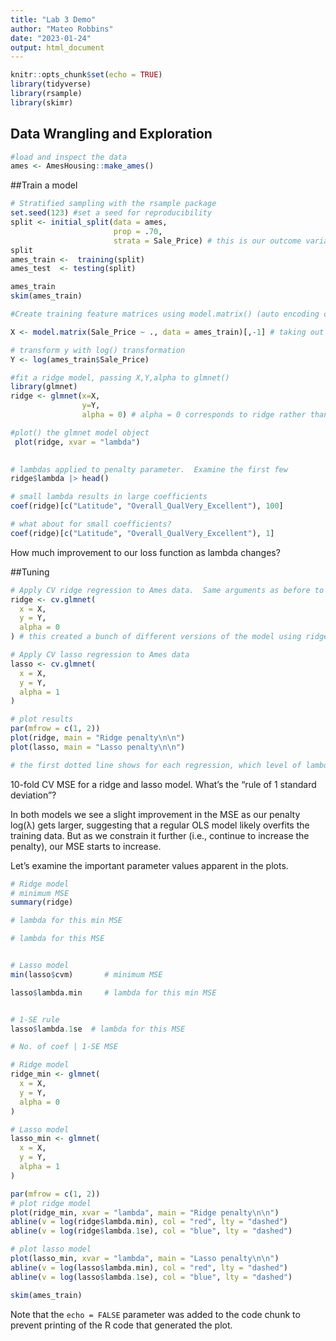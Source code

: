 ```yaml
---
title: "Lab 3 Demo"
author: "Mateo Robbins"
date: "2023-01-24"
output: html_document
---
```


```r
knitr::opts_chunk$set(echo = TRUE)
library(tidyverse)
library(rsample)
library(skimr)
```

## Data Wrangling and Exploration
```r
#load and inspect the data
ames <- AmesHousing::make_ames()

```

##Train a model
```r
# Stratified sampling with the rsample package
set.seed(123) #set a seed for reproducibility
split <- initial_split(data = ames, 
                       prop = .70,
                       strata = Sale_Price) # this is our outcome variable so we want the same amounts of outcomes variables in our training and test sets
split
ames_train <-  training(split)
ames_test  <- testing(split)

ames_train
skim(ames_train)
```

```r
#Create training feature matrices using model.matrix() (auto encoding of categorical variables)

X <- model.matrix(Sale_Price ~ ., data = ames_train)[,-1] # taking out the "intercept" column

# transform y with log() transformation
Y <- log(ames_train$Sale_Price)

```

```r
#fit a ridge model, passing X,Y,alpha to glmnet()
library(glmnet)
ridge <- glmnet(x=X,
                y=Y,
                alpha = 0) # alpha = 0 corresponds to ridge rather than lasso

#plot() the glmnet model object
 plot(ridge, xvar = "lambda") 
  
```

```r
# lambdas applied to penalty parameter.  Examine the first few
ridge$lambda |> head()

# small lambda results in large coefficients
coef(ridge)[c("Latitude", "Overall_QualVery_Excellent"), 100]

# what about for small coefficients?
coef(ridge)[c("Latitude", "Overall_QualVery_Excellent"), 1]

```
How much improvement to our loss function as lambda changes?

##Tuning
```r
# Apply CV ridge regression to Ames data.  Same arguments as before to glmnet()
ridge <- cv.glmnet(
  x = X,
  y = Y,
  alpha = 0
) # this created a bunch of different versions of the model using ridge regression (by using different lambdas?)

# Apply CV lasso regression to Ames data
lasso <- cv.glmnet(
  x = X,
  y = Y,
  alpha = 1
)

# plot results
par(mfrow = c(1, 2))
plot(ridge, main = "Ridge penalty\n\n")
plot(lasso, main = "Lasso penalty\n\n")

# the first dotted line shows for each regression, which level of lambda is best to minimize error. the second dotted line is 1 standard deviation away. in the lasso regression, you can see that the numbers at the top are different (these numbers represent how the number of features relate to the lowest value of error). anytime you see a decrease in error as the lambda gets larger, this is a signal that the model was(/is?) overfitting
```

10-fold CV MSE for a ridge and lasso model. What's the "rule of 1 standard deviation"?

In both models we see a slight improvement in the MSE as our penalty log(λ) gets larger, suggesting that a regular OLS model likely overfits the training data. But as we constrain it further (i.e., continue to increase the penalty), our MSE starts to increase. 

Let's examine the important parameter values apparent in the plots.
```r
# Ridge model
# minimum MSE
summary(ridge)

# lambda for this min MSE

# lambda for this MSE


# Lasso model
min(lasso$cvm)       # minimum MSE

lasso$lambda.min     # lambda for this min MSE


# 1-SE rule
lasso$lambda.1se  # lambda for this MSE

# No. of coef | 1-SE MSE

```

```r
# Ridge model
ridge_min <- glmnet(
  x = X,
  y = Y,
  alpha = 0
)

# Lasso model
lasso_min <- glmnet(
  x = X,
  y = Y,
  alpha = 1
)

par(mfrow = c(1, 2))
# plot ridge model
plot(ridge_min, xvar = "lambda", main = "Ridge penalty\n\n")
abline(v = log(ridge$lambda.min), col = "red", lty = "dashed")
abline(v = log(ridge$lambda.1se), col = "blue", lty = "dashed")

# plot lasso model
plot(lasso_min, xvar = "lambda", main = "Lasso penalty\n\n")
abline(v = log(lasso$lambda.min), col = "red", lty = "dashed")
abline(v = log(lasso$lambda.1se), col = "blue", lty = "dashed")
```


```r
skim(ames_train)
```

Note that the `echo = FALSE` parameter was added to the code chunk to prevent printing of the R code that generated the plot.
